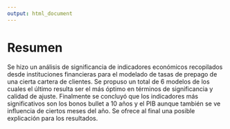 ```yaml
---
output: html_document
---
```


# Resumen

Se hizo un análisis de significancia de indicadores económicos recopilados desde instituciones financieras para el modelado de tasas de prepago de una cierta cartera de clientes. Se propuso un total de 6 modelos de los cuales el último resulta ser el más óptimo en términos de significancia y calidad de ajuste. Finalmente se concluyó que los indicadores más significativos son los bonos bullet a 10 años y el PIB aunque también se ve influencia de ciertos meses del año. Se ofrece al final una posible explicación para los resultados.